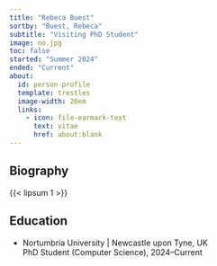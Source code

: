 ```yaml
---
title: "Rebeca Buest"
sortby: "Buest, Rebeca"
subtitle: "Visiting PhD Student"
image: no.jpg
toc: false
started: "Summer 2024"
ended: "Current"
about:
  id: person-profile
  template: trestles
  image-width: 20em
  links:
    - icon: file-earmark-text
      text: vitae
      href: about:blank
---
```


:::{#person-profile}

## Biography

{{< lipsum 1 >}}

## Education

- [Nortumbria University]{.fw-bold} | Newcastle upon Tyne, UK<br />
  PhD Student (Computer Science), 2024–Current
  

:::